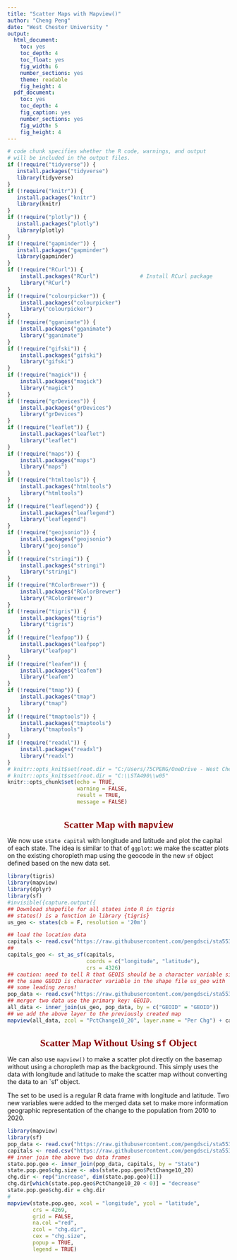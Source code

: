 ---
title: "Scatter Maps with Mapview()"
author: "Cheng Peng"
date: "West Chester University "
output:
  html_document: 
    toc: yes
    toc_depth: 4
    toc_float: yes
    fig_width: 6
    number_sections: yes
    theme: readable
    fig_height: 4
  pdf_document: 
    toc: yes
    toc_depth: 4
    fig_caption: yes
    number_sections: yes
    fig_width: 5
    fig_height: 4
---
<style type="text/css">

div#TOC li {
    list-style:none;
    background-color:lightgray;
    background-image:none;
    background-repeat:none;
    background-position:0;
    font-family: Arial, Helvetica, sans-serif;
    color: #780c0c;
}

/* mouse over link */
div#TOC a:hover {
  color: red;
}

/* unvisited link */
div#TOC a:link {
  color: blue;
}



h1.title {
  font-size: 24px;
  color: Darkblue;
  text-align: center;
  font-family: Arial, Helvetica, sans-serif;
  font-variant-caps: normal;
}
h4.author { 
    font-size: 18px;
  font-family: "Times New Roman", Times, serif;
  color: DarkRed;
  text-align: center;
}
h4.date { 
  font-size: 18px;
  font-family: "Times New Roman", Times, serif;
  color: DarkBlue;
  text-align: center;
}
h1 {
    font-size: 22px;
    font-family: "Times New Roman", Times, serif;
    color: darkred;
    text-align: center;
}
h2 { /
    font-size: 18px;
    font-family: "Times New Roman", Times, serif;
    color: navy;
    text-align: left;
}

h3 { 
    font-size: 15px;
    font-family: "Times New Roman", Times, serif;
    color: navy;
    text-align: left;
}

h4 { /* Header 4 - and the author and data headers use this too  */
    font-size: 18px;
    font-family: "Times New Roman", Times, serif;
    color: darkred;
    text-align: left;
}

/* unvisited link */
a:link {
  color: green;
}

/* visited link */
a:visited {
  color: green;
}

/* mouse over link */
a:hover {
  color: red;
}

/* selected link */
a:active {
  color: yellow;
}

</style>


```{r setup, include=FALSE}
# code chunk specifies whether the R code, warnings, and output 
# will be included in the output files.
if (!require("tidyverse")) {
   install.packages("tidyverse")
   library(tidyverse)
}
if (!require("knitr")) {
   install.packages("knitr")
   library(knitr)
}
if (!require("plotly")) {
   install.packages("plotly")
   library(plotly)
}
if (!require("gapminder")) {
   install.packages("gapminder")
   library(gapminder)
}
if (!require("RCurl")) {
    install.packages("RCurl")             # Install RCurl package
    library("RCurl")
}
if (!require("colourpicker")) {
    install.packages("colourpicker")              
    library("colourpicker")
}
if (!require("gganimate")) {
    install.packages("gganimate")              
    library("gganimate")
}
if (!require("gifski")) {
    install.packages("gifski")              
    library("gifski")
}
if (!require("magick")) {
    install.packages("magick")              
    library("magick")
}
if (!require("grDevices")) {
    install.packages("grDevices")              
    library("grDevices")
}
if (!require("leaflet")) {
    install.packages("leaflet")              
    library("leaflet")
}
if (!require("maps")) {
    install.packages("maps")              
    library("maps")
}
if (!require("htmltools")) {
    install.packages("htmltools")              
    library("htmltools")
}
if (!require("leaflegend")) {
    install.packages("leaflegend")              
    library("leaflegend")
}
if (!require("geojsonio")) {
    install.packages("geojsonio")              
    library("geojsonio")
}
if (!require("stringi")) {
    install.packages("stringi")              
    library("stringi")
}
if (!require("RColorBrewer")) {
    install.packages("RColorBrewer")              
    library("RColorBrewer")
}
if (!require("tigris")) {
    install.packages("tigris")              
    library("tigris")
}
if (!require("leafpop")) {
    install.packages("leafpop")              
    library("leafpop")
}
if (!require("leafem")) {
    install.packages("leafem")              
    library("leafem")
}
if (!require("tmap")) {
    install.packages("tmap")              
    library("tmap")
}
if (!require("tmaptools")) {
    install.packages("tmaptools")              
    library("tmaptools")
}
if (!require("readxl")) {
    install.packages("readxl")              
    library("readxl")
}
# knitr::opts_knit$set(root.dir = "C:/Users/75CPENG/OneDrive - West Chester University of PA/Documents")
# knitr::opts_knit$set(root.dir = "C:\\STA490\\w05"
knitr::opts_chunk$set(echo = TRUE,       
                      warning = FALSE,   
                      result = TRUE,   
                      message = FALSE)
```


#  Scatter Map with `mapview`

We now use `state capital` with longitude and latitude and plot the capital of each state. The idea is similar to that of `ggplot`: we make the scatter plots on the existing choropleth map using the geocode in the new `sf` object defined based on the new data set.

```{r results=FALSE}
library(tigris)
library(mapview)
library(dplyr)
library(sf)
#invisible({capture.output({
## Download shapefile for all states into R in tigris
## states() is a function in library {tigris}
us_geo <- states(cb = F, resolution = '20m')
```


```{r}
## load the location data
capitals <- read.csv("https://raw.githubusercontent.com/pengdsci/sta553/main/data/us-state-capitals.csv")
##
capitals_geo <- st_as_sf(capitals, 
                         coords = c("longitude", "latitude"), 
                         crs = 4326)
## caution: need to tell R that GEOIS should be a character variable since
## the same GEOID is character variable in the shape file us_geo with
## some leading zeros!
pop_data <- read.csv("https://raw.githubusercontent.com/pengdsci/sta553/main/data/state_population_data.csv", colClasses = c(GEOID = "character"))
## merger two data use the primary key: GEOID.
all_data <- inner_join(us_geo, pop_data, by = c("GEOID" = "GEOID")) 
## we add the above layer to the previously created map
mapview(all_data, zcol = "PctChange10_20", layer.name = "Per Chg") + capitals_geo
```




# Scatter Map Without Using `sf` Object

We can also use `mapview()` to make a scatter plot directly on the basemap without using a choropleth map as the background. This simply uses the data with longitude and latitude to make the scatter map without converting the data to an `sf' object.

The set to be used is a regular R data frame with longitude and latitude. Two new variables were added to the merged data set to make more information geographic representation of the change to the population from 2010 to 2020.

```{r}
library(mapview)
library(sf)
pop_data <- read.csv("https://raw.githubusercontent.com/pengdsci/sta553/main/data/state_population_data.csv", colClasses = c(GEOID = "character"))
capitals <- read.csv("https://raw.githubusercontent.com/pengdsci/sta553/main/data/us-state-capitals.csv")
## inner join the above two data frames
state.pop.geo <- inner_join(pop_data, capitals, by = "State")
state.pop.geo$chg.size <- abs(state.pop.geo$PctChange10_20)
chg.dir <- rep("increase", dim(state.pop.geo)[1])
chg.dir[which(state.pop.geo$PctChange10_20 < 0)] = "decrease"
state.pop.geo$chg.dir = chg.dir
#
mapview(state.pop.geo, xcol = "longitude", ycol = "latitude", 
        crs = 4269, 
        grid = FALSE, 
        na.col ="red",
        zcol = "chg.dir",
        cex = "chg.size",
        popup = TRUE, 
        legend = TRUE)
```